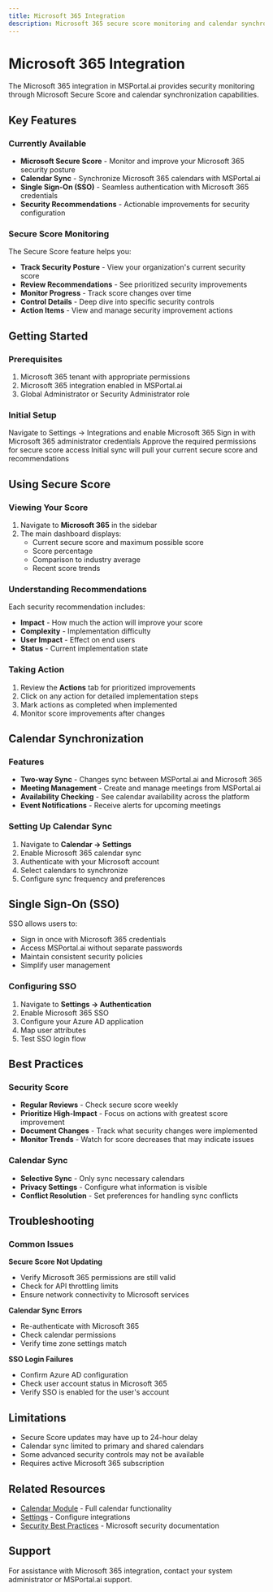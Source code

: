 ```yaml
---
title: Microsoft 365 Integration
description: Microsoft 365 secure score monitoring and calendar synchronization
---
```


# Microsoft 365 Integration

The Microsoft 365 integration in MSPortal.ai provides security monitoring through Microsoft Secure Score and calendar synchronization capabilities.

## Key Features

### Currently Available
- **Microsoft Secure Score** - Monitor and improve your Microsoft 365 security posture
- **Calendar Sync** - Synchronize Microsoft 365 calendars with MSPortal.ai
- **Single Sign-On (SSO)** - Seamless authentication with Microsoft 365 credentials
- **Security Recommendations** - Actionable improvements for security configuration

### Secure Score Monitoring

The Secure Score feature helps you:
- **Track Security Posture** - View your organization's current security score
- **Review Recommendations** - See prioritized security improvements
- **Monitor Progress** - Track score changes over time
- **Control Details** - Deep dive into specific security controls
- **Action Items** - View and manage security improvement actions

## Getting Started

### Prerequisites
1. Microsoft 365 tenant with appropriate permissions
2. Microsoft 365 integration enabled in MSPortal.ai
3. Global Administrator or Security Administrator role

### Initial Setup

<Steps>
  <Step title="Enable Integration">
    Navigate to Settings → Integrations and enable Microsoft 365
  </Step>
  <Step title="Authenticate">
    Sign in with Microsoft 365 administrator credentials
  </Step>
  <Step title="Grant Permissions">
    Approve the required permissions for secure score access
  </Step>
  <Step title="Sync Data">
    Initial sync will pull your current secure score and recommendations
  </Step>
</Steps>

## Using Secure Score

### Viewing Your Score

1. Navigate to **Microsoft 365** in the sidebar
2. The main dashboard displays:
   - Current secure score and maximum possible score
   - Score percentage
   - Comparison to industry average
   - Recent score trends

### Understanding Recommendations

Each security recommendation includes:
- **Impact** - How much the action will improve your score
- **Complexity** - Implementation difficulty
- **User Impact** - Effect on end users
- **Status** - Current implementation state

### Taking Action

1. Review the **Actions** tab for prioritized improvements
2. Click on any action for detailed implementation steps
3. Mark actions as completed when implemented
4. Monitor score improvements after changes

## Calendar Synchronization

### Features
- **Two-way Sync** - Changes sync between MSPortal.ai and Microsoft 365
- **Meeting Management** - Create and manage meetings from MSPortal.ai
- **Availability Checking** - See calendar availability across the platform
- **Event Notifications** - Receive alerts for upcoming meetings

### Setting Up Calendar Sync

1. Navigate to **Calendar → Settings**
2. Enable Microsoft 365 calendar sync
3. Authenticate with your Microsoft account
4. Select calendars to synchronize
5. Configure sync frequency and preferences

## Single Sign-On (SSO)

SSO allows users to:
- Sign in once with Microsoft 365 credentials
- Access MSPortal.ai without separate passwords
- Maintain consistent security policies
- Simplify user management

### Configuring SSO

1. Navigate to **Settings → Authentication**
2. Enable Microsoft 365 SSO
3. Configure your Azure AD application
4. Map user attributes
5. Test SSO login flow

## Best Practices

### Security Score
- **Regular Reviews** - Check secure score weekly
- **Prioritize High-Impact** - Focus on actions with greatest score improvement
- **Document Changes** - Track what security changes were implemented
- **Monitor Trends** - Watch for score decreases that may indicate issues

### Calendar Sync
- **Selective Sync** - Only sync necessary calendars
- **Privacy Settings** - Configure what information is visible
- **Conflict Resolution** - Set preferences for handling sync conflicts

## Troubleshooting

### Common Issues

**Secure Score Not Updating**
- Verify Microsoft 365 permissions are still valid
- Check for API throttling limits
- Ensure network connectivity to Microsoft services

**Calendar Sync Errors**
- Re-authenticate with Microsoft 365
- Check calendar permissions
- Verify time zone settings match

**SSO Login Failures**
- Confirm Azure AD configuration
- Check user account status in Microsoft 365
- Verify SSO is enabled for the user's account

## Limitations

- Secure Score updates may have up to 24-hour delay
- Calendar sync limited to primary and shared calendars
- Some advanced security controls may not be available
- Requires active Microsoft 365 subscription

## Related Resources

- [Calendar Module](../calendar/index) - Full calendar functionality
- [Settings](../settings/index) - Configure integrations
- [Security Best Practices](https://docs.microsoft.com/security) - Microsoft security documentation

## Support

For assistance with Microsoft 365 integration, contact your system administrator or MSPortal.ai support.